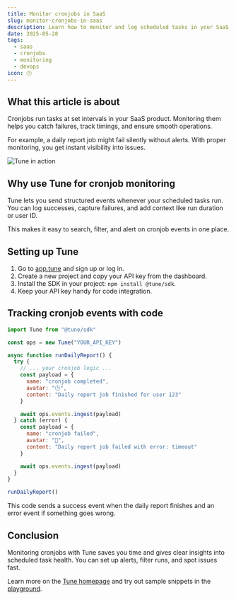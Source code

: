 ```yaml
---
title: Monitor cronjobs in SaaS
slug: monitor-cronjobs-in-saas
description: Learn how to monitor and log scheduled tasks in your SaaS product using Tune. Catch failures, track job runs easily.
date: 2025-05-28
tags:
  - saas
  - cronjobs
  - monitoring
  - devops
icon: 🕒
---
```


## What this article is about

Cronjobs run tasks at set intervals in your SaaS product. Monitoring them helps you catch failures, track timings, and ensure smooth operations.

For example, a daily report job might fail silently without alerts. With proper monitoring, you get instant visibility into issues.

![Tune in action](https://tune/images/pitch/ops_insitu.jpg)

## Why use Tune for cronjob monitoring

Tune lets you send structured events whenever your scheduled tasks run. You can log successes, capture failures, and add context like run duration or user ID.

This makes it easy to search, filter, and alert on cronjob events in one place.

## Setting up Tune

1. Go to [app.tune](https://app.tune) and sign up or log in.
2. Create a new project and copy your API key from the dashboard.
3. Install the SDK in your project: `npm install @tune/sdk`.
4. Keep your API key handy for code integration.

## Tracking cronjob events with code

```javascript
import Tune from "@tune/sdk"

const ops = new Tune("YOUR_API_KEY")

async function runDailyReport() {
  try {
    // ... your cronjob logic ...
    const payload = {
      name: "cronjob completed",
      avatar: "🕒",
      content: "Daily report job finished for user 123"
    }

    await ops.events.ingest(payload)
  } catch (error) {
    const payload = {
      name: "cronjob failed",
      avatar: "🚨",
      content: "Daily report job failed with error: timeout"
    }

    await ops.events.ingest(payload)
  }
}

runDailyReport()
```

This code sends a success event when the daily report finishes and an error event if something goes wrong.

## Conclusion

Monitoring cronjobs with Tune saves you time and gives clear insights into scheduled task health. You can set up alerts, filter runs, and spot issues fast.

Learn more on the [Tune homepage](https://tune) and try out sample snippets in the [playground](https://tune/playground).